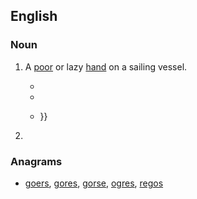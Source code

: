 ==English==

===Noun===
{{en-noun}}

# {{context|dated|lang=en}} A [[poor]] or lazy [[hand]] on a sailing vessel. 
#* {{quote-book|1834|[[w:Richard Henry Dana, Jr.|Richard Henry Dana]]|Two Years Before the Mast
|passage=The captain called him a "'''soger'''," and promised to "ride him down as he would the main tack;" and when officers are once determined to "ride a man down," it is a gone case with him.}}
#* {{quote-book|a. 1900|chapter=Hanging Johnny|title=Windjammers: Songs of the Great Lakes Sailors|editors=Ivan Walton et al.|url=http://books.google.com/books?id=-zLoMBM7EHwC|page=66|year_published=2002
|passage=I'd hang a lazy '''soger''' / The same as any other.}}
#* {{quote-book|1902|Louis Becke|The Jalasco Brig|url=http://books.google.com/books?id=U94NAAAAYAAJ|page=82
|passage=Come aft, you lazy '''soger''', an' see what de captain has to say 'bout dis," cried Worcester, pushing the man, who still grasped his knife, before him {{...}} }}<!-- no preview available, but a scanno seems unlikely -->
# {{context|chiefly|Scotland|lang=en}} {{eye dialect of|soldier}}

===Anagrams===
* [[goers#English|goers]], [[gores#English|gores]], [[gorse#English|gorse]], [[ogres#English|ogres]], [[regos#English|regos]]